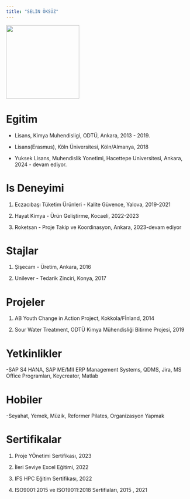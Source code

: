 ```yaml
---
title: "SELİN ÖKSÜZ"
---
```


![](images/SelinOksuz.jpg){fig-align="center" width="200"}

# Egitim

-   Lisans, Kimya Muhendisligi, ODTÜ, Ankara, 2013 - 2019.

-   Lisans(Erasmus), Köln Üniversitesi, Köln/Almanya, 2018

-   Yuksek Lisans, Muhendislik Yonetimi, Hacettepe Universitesi, Ankara, 2024 - devam ediyor.

# Is Deneyimi

1.  Eczacıbaşı Tüketim Ürünleri - Kalite Güvence, Yalova, 2019-2021

2.  Hayat Kimya - Ürün Geliştirme, Kocaeli, 2022-2023

3.  Roketsan - Proje Takip ve Koordinasyon, Ankara, 2023-devam ediyor

# Stajlar

1.  Şişecam - Üretim, Ankara, 2016

2.  Unilever - Tedarik Zinciri, Konya, 2017

# Projeler

1.  AB Youth Change in Action Project, Kokkola/Fİnland, 2014

2. Sour Water Treatment, ODTÜ Kimya Mühendisliği Bitirme Projesi, 2019

# Yetkinlikler

-SAP S4 HANA, SAP ME/MII ERP Management Systems, QDMS, Jira, MS Office Programları, Keycreator, Matlab 

# Hobiler

-Seyahat, Yemek, Müzik, Reformer Pilates, Organizasyon Yapmak

# Sertifikalar

1. Proje YÖnetimi Sertifikası, 2023

2. İleri Seviye Excel Eğitimi, 2022

3. IFS HPC Eğitim Sertifikası, 2022

4. ISO9001:2015 ve ISO19011:2018 Sertifiaları, 2015 , 2021